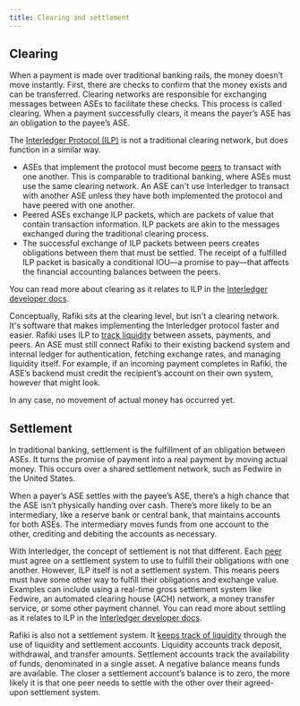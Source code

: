 ```yaml
---
title: Clearing and settlement
---
```


## Clearing

When a payment is made over traditional banking rails, the money doesn’t move instantly. First, there are checks to confirm that the money exists and can be transferred. Clearing networks are responsible for exchanging messages between ASEs to facilitate these checks. This process is called clearing. When a payment successfully clears, it means the payer’s ASE has an obligation to the payee’s ASE.

The [Interledger Protocol (ILP)](/overview/concepts/interledger) is not a traditional clearing network, but does function in a similar way.

- ASEs that implement the protocol must become [peers](/integration/requirements/peers) to transact with one another. This is comparable to traditional banking, where ASEs must use the same clearing network. An ASE can't use Interledger to transact with another ASE unless they have both implemented the protocol and have peered with one another.
- Peered ASEs exchange ILP packets, which are packets of value that contain transaction information. ILP packets are akin to the messages exchanged during the traditional clearing process.
- The successful exchange of ILP packets between peers creates obligations between them that must be settled. The receipt of a fulfilled ILP packet is basically a conditional IOU&mdash;a promise to pay&mdash;that affects the financial accounting balances between the peers.

You can read more about clearing as it relates to ILP in the [Interledger developer docs](https://interledger.org/developers/rfcs/peering-clearing-settling/).

Conceptually, Rafiki sits at the clearing level, but isn't a clearing network. It's software that makes implementing the Interledger protocol faster and easier. Rafiki uses ILP to [track liquidity](/overview/concepts/accounting) between assets, payments, and peers. An ASE must still connect Rafiki to their existing backend system and internal ledger for authentication, fetching exchange rates, and managing liquidity itself. For example, if an incoming payment completes in Rafiki, the ASE’s backend must credit the recipient’s account on their own system, however that might look.

In any case, no movement of actual money has occurred yet.

## Settlement

In traditional banking, settlement is the fulfillment of an obligation between ASEs. It turns the promise of payment into a real payment by moving actual money. This occurs over a shared settlement network, such as Fedwire in the United States.

When a payer’s ASE settles with the payee’s ASE, there’s a high chance that the ASE isn’t physically handing over cash. There’s more likely to be an intermediary, like a reserve bank or central bank, that maintains accounts for both ASEs. The intermediary moves funds from one account to the other, crediting and debiting the accounts as necessary.

With Interledger, the concept of settlement is not that different. Each [peer](/integration/requirements/peers) must agree on a settlement system to use to fulfill their obligations with one another. However, ILP itself is not a settlement system. This means peers must have some other way to fulfill their obligations and exchange value. Examples can include using a real-time gross settlement system like Fedwire, an automated clearing house (ACH) network, a money transfer service, or some other payment channel. You can read more about settling as it relates to ILP in the [Interledger developer docs](https://interledger.org/developers/rfcs/settlement-engines/).

Rafiki is also not a settlement system. It [keeps track of liquidity](/overview/concepts/accounting) through the use of liquidity and settlement accounts. Liquidity accounts track deposit, withdrawal, and transfer amounts. Settlement accounts track the availability of funds, denominated in a single asset. A negative balance means funds are available. The closer a settlement account’s balance is to zero, the more likely it is that one peer needs to settle with the other over their agreed-upon settlement system.
